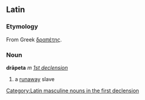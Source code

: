 ==Latin==
[[Category:Latin masculine nouns in the first declension]]
===Etymology===
From Greek [[δραπέτης]].
===Noun===
'''drāpeta''' ''m'' ''[[Wiktionary Appendix:Latin first declension|1st declension]]''

#a [[runaway]] slave